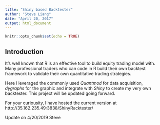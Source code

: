 ```yaml
---
title: "Shiny based Backtester"
author: "Steve Liang"
date: "April 20, 2017"
output: html_document
---
```


```r
knitr::opts_chunk$set(echo = TRUE)
```

## Introduction

It's well known that R is an effective tool to build equity trading model with. Many professional traders who can code in R build their own backtest framework to validate their own quantitative trading strategies.

Here I leveraged the commonly used _Quantmod_ for data acquisition, _dygraphs_ for the graphic and integrate with _Shiny_ to create my very own backtester. This project will be updated going forward. 

For your curiousity, I have hosted the current version at http://35.162.235.49:3838/ShinyRacktester/

Update on 4/20/2019
Steve
